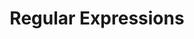 ---
id: "q_php_med_018"
questionType: "MULTIPLE_CHOICE"
title: "Regular Expressions"
description: "Which function performs a regex match?"
difficulty: "MEDIUM"
category: "PHP"
options:
  - "regex_match()"
  - "preg_match()"
  - "match_regex()"
  - "pattern_match()"
correctAnswer: 1
---
